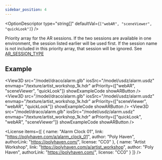 ```yaml
---
sidebar_position: 4
---
```



<OptionDescriptor type="string[]" defaultVal={`["webAR", "sceneViewer", "quickLook"]`} />

Priority array for the AR sessions.
If the two sessions are available in one environment, the session listed earlier will be used first.
If the session name is not included in this priority array, that session will be ignored.
See [AR_SESSION_TYPE](/docs/api/AR_SESSION_TYPE)

## Example
<View3D src="/model/draco/alarm.glb" iosSrc="/model/usdz/alarm.usdz" envmap="/texture/artist_workshop_1k.hdr" arPriority={["webAR", "sceneViewer", "quickLook"]} showExampleCode showARButton />
<View3D src="/model/draco/alarm.glb" iosSrc="/model/usdz/alarm.usdz" envmap="/texture/artist_workshop_1k.hdr" arPriority={["sceneViewer", "webAR", "quickLook"]} showExampleCode showARButton />
<View3D src="/model/draco/alarm.glb" iosSrc="/model/usdz/alarm.usdz" envmap="/texture/artist_workshop_1k.hdr" arPriority={["quickLook", "webAR", "sceneViewer"]} showExampleCode showARButton />

<License items={[
  {
    name: "Alarm Clock 01",
    link: "https://polyhaven.com/a/alarm_clock_01",
    author: "Poly Haven",
    authorLink: "https://polyhaven.com/",
    license: "CC0"
  },
  {
    name: "Artist Workshop",
    link: "https://polyhaven.com/a/artist_workshop",
    author: "Poly Haven",
    authorLink: "https://polyhaven.com/",
    license: "CC0"
  }
]} />
